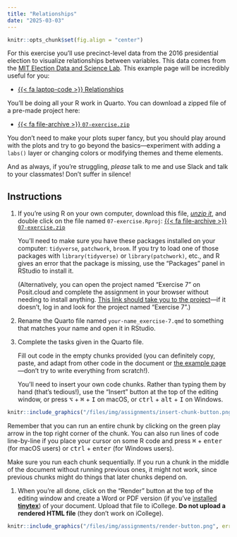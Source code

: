 ```yaml
---
title: "Relationships"
date: "2025-03-03"
---
```


```r
knitr::opts_chunk$set(fig.align = "center")
```

For this exercise you'll use precinct-level data from the 2016 presidential election to visualize relationships between variables. This data comes from the [MIT Election Data and Science Lab](https://dataverse.harvard.edu/dataset.xhtml?persistentId=doi:10.7910/DVN/VOQCHQ). This example page will be incredibly useful for you:

- [{{< fa laptop-code >}} Relationships](/example/07-example.qmd)

You'll be doing all your R work in Quarto. You can download a zipped file of a pre-made project here:

- [{{< fa file-archive >}} `07-exercise.zip`](/projects/07-exercise.zip)

You don't need to make your plots super fancy, but you should play around with the plots and try to go beyond the basics—experiment with adding a `labs()` layer or changing colors or modifying themes and theme elements.

And as always, if you're struggling, *please* talk to me and use Slack and talk to your classmates! Don't suffer in silence!


## Instructions

1. If you're using R on your own computer, download this file, [*unzip it*](/resource/unzipping.qmd), and double click on the file named `07-exercise.Rproj`: [{{< fa file-archive >}} `07-exercise.zip`](/projects/07-exercise.zip)

   You'll need to make sure you have these packages installed on your computer: `tidyverse`, `patchwork`, `broom`. If you try to load one of those packages with `library(tidyverse)` or `library(patchwork)`, etc., and R gives an error that the package is missing, use the "Packages" panel in RStudio to install it.

   (Alternatively, you can open the project named "Exercise 7" on Posit.cloud and complete the assignment in your browser without needing to install anything. [This link should take you to the project](https://posit.cloud/spaces/540349/content/8557012)—if it doesn't, log in and look for the project named "Exercise 7".)

2. Rename the Quarto file named `your-name_exercise-7.qmd` to something that matches your name and open it in RStudio.

3. Complete the tasks given in the Quarto file. 

   Fill out code in the empty chunks provided (you can definitely copy, paste, and adapt from other code in the document or [the example page](/example/07-example.qmd)—don't try to write everything from scratch!).

   You'll need to insert your own code chunks. Rather than typing them by hand (that's tedious!), use the "Insert" button at the top of the editing window, or press  <kbd>⌥</kbd> + <kbd>⌘</kbd> + <kbd>I</kbd> on macOS, or <kbd>ctrl</kbd> + <kbd>alt</kbd> + <kbd>I</kbd> on Windows.

```r
knitr::include_graphics("/files/img/assignments/insert-chunk-button.png", error = FALSE)
```

   Remember that you can run an entire chunk by clicking on the green play arrow in the top right corner of the chunk. You can also run lines of code line-by-line if you place your cursor on some R code and press <kbd>⌘</kbd> + <kbd>enter</kbd> (for macOS users) or <kbd>ctrl</kbd> + <kbd>enter</kbd> (for Windows users).

   Make sure you run each chunk sequentially. If you run a chunk in the middle of the document without running previous ones, it might not work, since previous chunks might do things that later chunks depend on.

1. When you're all done, click on the "Render" button at the top of the editing window and create a Word or PDF version (if you've [installed **tinytex**](/resource/install.qmd#install-tinytex)) of your document. Upload that file to iCollege. **Do not upload a rendered HTML file** (they don't work on iCollege).

```r
knitr::include_graphics("/files/img/assignments/render-button.png", error = FALSE)
```
